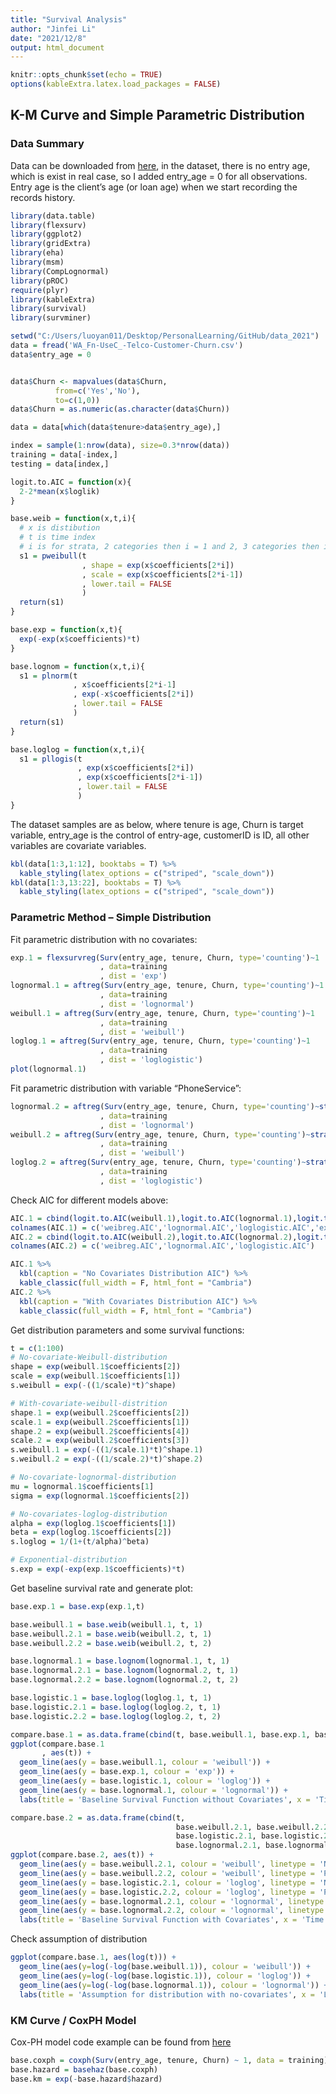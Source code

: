 ```yaml
---
title: "Survival Analysis"
author: "Jinfei Li"
date: "2021/12/8"
output: html_document
---
```


```r
knitr::opts_chunk$set(echo = TRUE)
options(kableExtra.latex.load_packages = FALSE)
```

## K-M Curve and Simple Parametric Distribution

### Data Summary
Data can be downloaded from [here](https://www.kaggle.com/taimurzahid/survival-regression-analysis-to-predict-churn/data), in the dataset, there is no entry age, which is exist in real case, so I added entry_age = 0 for all observations. Entry age is the client's age (or loan age) when we start recording the records history.

```r
library(data.table)
library(flexsurv)
library(ggplot2)
library(gridExtra)
library(eha)
library(msm)
library(CompLognormal)
library(pROC)
require(plyr)
library(kableExtra)
library(survival)
library(survminer)

setwd("C:/Users/luoyan011/Desktop/PersonalLearning/GitHub/data_2021")
data = fread('WA_Fn-UseC_-Telco-Customer-Churn.csv')
data$entry_age = 0


data$Churn <- mapvalues(data$Churn, 
          from=c('Yes','No'), 
          to=c(1,0))
data$Churn = as.numeric(as.character(data$Churn))

data = data[which(data$tenure>data$entry_age),]

index = sample(1:nrow(data), size=0.3*nrow(data))
training = data[-index,]
testing = data[index,]
```

```r
logit.to.AIC = function(x){
  2-2*mean(x$loglik)
}

base.weib = function(x,t,i){
  # x is distibution
  # t is time index
  # i is for strata, 2 categories then i = 1 and 2, 3 categories then i = 1,2,3
  s1 = pweibull(t
                , shape = exp(x$coefficients[2*i])
                , scale = exp(x$coefficients[2*i-1])
                , lower.tail = FALSE
                )
  return(s1)
}

base.exp = function(x,t){
  exp(-exp(x$coefficients)*t)
}

base.lognom = function(x,t,i){
  s1 = plnorm(t
              , x$coefficients[2*i-1]
              , exp(-x$coefficients[2*i])
              , lower.tail = FALSE
              )
  return(s1)
}

base.loglog = function(x,t,i){
  s1 = pllogis(t
               , exp(x$coefficients[2*i])
               , exp(x$coefficients[2*i-1])
               , lower.tail = FALSE
               )
}


```

The dataset samples are as below, where tenure is age, Churn is target variable, entry_age is the control of entry-age, customerID is ID, all other variables are covariate variables.
```r
kbl(data[1:3,1:12], booktabs = T) %>%
  kable_styling(latex_options = c("striped", "scale_down"))
kbl(data[1:3,13:22], booktabs = T) %>%
  kable_styling(latex_options = c("striped", "scale_down"))

```

### Parametric Method -- Simple Distribution

Fit parametric distribution with no covariates:
```r
exp.1 = flexsurvreg(Surv(entry_age, tenure, Churn, type='counting')~1
                    , data=training
                    , dist = 'exp')
lognormal.1 = aftreg(Surv(entry_age, tenure, Churn, type='counting')~1
                    , data=training
                    , dist = 'lognormal')
weibull.1 = aftreg(Surv(entry_age, tenure, Churn, type='counting')~1
                    , data=training
                    , dist = 'weibull')
loglog.1 = aftreg(Surv(entry_age, tenure, Churn, type='counting')~1
                    , data=training
                    , dist = 'loglogistic')
plot(lognormal.1)

```

Fit parametric distribution with variable "PhoneService":
```r
lognormal.2 = aftreg(Surv(entry_age, tenure, Churn, type='counting')~strata(PhoneService)
                    , data=training
                    , dist = 'lognormal')
weibull.2 = aftreg(Surv(entry_age, tenure, Churn, type='counting')~strata(PhoneService)
                    , data=training
                    , dist = 'weibull')
loglog.2 = aftreg(Surv(entry_age, tenure, Churn, type='counting')~strata(PhoneService)
                    , data=training
                    , dist = 'loglogistic')
```

Check AIC for different models above:
```r
AIC.1 = cbind(logit.to.AIC(weibull.1),logit.to.AIC(lognormal.1),logit.to.AIC(loglog.1),logit.to.AIC(exp.1))
colnames(AIC.1) = c('weibreg.AIC','lognormal.AIC','loglogistic.AIC','exponential.AIC')
AIC.2 = cbind(logit.to.AIC(weibull.2),logit.to.AIC(lognormal.2),logit.to.AIC(loglog.2))
colnames(AIC.2) = c('weibreg.AIC','lognormal.AIC','loglogistic.AIC')
```

```r
AIC.1 %>%
  kbl(caption = "No Covariates Distribution AIC") %>%
  kable_classic(full_width = F, html_font = "Cambria")
AIC.2 %>%
  kbl(caption = "With Covariates Distribution AIC") %>%
  kable_classic(full_width = F, html_font = "Cambria")

```

Get distribution parameters and some survival functions:
```r
t = c(1:100)
# No-covariate-Weibull-distribution
shape = exp(weibull.1$coefficients[2])
scale = exp(weibull.1$coefficients[1])
s.weibull = exp(-((1/scale)*t)^shape)

# With-covariate-weibull-distrition
shape.1 = exp(weibull.2$coefficients[2])
scale.1 = exp(weibull.2$coefficients[1])
shape.2 = exp(weibull.2$coefficients[4])
scale.2 = exp(weibull.2$coefficients[3])
s.weibull.1 = exp(-((1/scale.1)*t)^shape.1)
s.weibull.2 = exp(-((1/scale.2)*t)^shape.2)

# No-covariate-lognormal-distribution
mu = lognormal.1$coefficients[1]
sigma = exp(lognormal.1$coefficients[2])

# No-covariates-loglog-distribution
alpha = exp(loglog.1$coefficients[1])
beta = exp(loglog.1$coefficients[2])
s.loglog = 1/(1+(t/alpha)^beta)

# Exponential-distribution
s.exp = exp(-exp(exp.1$coefficients)*t)
```

Get baseline survival rate and generate plot:
```r
base.exp.1 = base.exp(exp.1,t)

base.weibull.1 = base.weib(weibull.1, t, 1)
base.weibull.2.1 = base.weib(weibull.2, t, 1)
base.weibull.2.2 = base.weib(weibull.2, t, 2)

base.lognormal.1 = base.lognom(lognormal.1, t, 1)
base.lognormal.2.1 = base.lognom(lognormal.2, t, 1)
base.lognormal.2.2 = base.lognom(lognormal.2, t, 2)

base.logistic.1 = base.loglog(loglog.1, t, 1)
base.logistic.2.1 = base.loglog(loglog.2, t, 1)
base.logistic.2.2 = base.loglog(loglog.2, t, 2)

compare.base.1 = as.data.frame(cbind(t, base.weibull.1, base.exp.1, base.logistic.1, base.lognormal.1))
ggplot(compare.base.1
       , aes(t)) +
  geom_line(aes(y = base.weibull.1, colour = 'weibull')) +
  geom_line(aes(y = base.exp.1, colour = 'exp')) +
  geom_line(aes(y = base.logistic.1, colour = 'loglog')) +
  geom_line(aes(y = base.lognormal.1, colour = 'lognormal')) +
  labs(title = 'Baseline Survival Function without Covariates', x = 'Time',y='Survival Rate')

compare.base.2 = as.data.frame(cbind(t, 
                                     base.weibull.2.1, base.weibull.2.2,
                                     base.logistic.2.1, base.logistic.2.2,
                                     base.lognormal.2.1, base.lognormal.2.2))
ggplot(compare.base.2, aes(t)) +
  geom_line(aes(y = base.weibull.2.1, colour = 'weibull', linetype = 'No-phone-service')) +
  geom_line(aes(y = base.weibull.2.2, colour = 'weibull', linetype = 'Phone-service')) +
  geom_line(aes(y = base.logistic.2.1, colour = 'loglog', linetype = 'No-phone-service')) +
  geom_line(aes(y = base.logistic.2.2, colour = 'loglog', linetype = 'Phone-service')) +
  geom_line(aes(y = base.lognormal.2.1, colour = 'lognormal', linetype = 'No-phone-service')) +
  geom_line(aes(y = base.lognormal.2.2, colour = 'lognormal', linetype = 'Phone-service')) +
  labs(title = 'Baseline Survival Function with Covariates', x = 'Time',y='Survival Rate')
```

Check assumption of distribution
```r
ggplot(compare.base.1, aes(log(t))) +
  geom_line(aes(y=log(-log(base.weibull.1)), colour = 'weibull')) +
  geom_line(aes(y=log(-log(base.logistic.1)), colour = 'loglog')) +
  geom_line(aes(y=log(-log(base.lognormal.1)), colour = 'lognormal')) +
  labs(title = 'Assumption for distribution with no-covariates', x = 'Log Time',y='Log Survival Rate')
```

### KM Curve / CoxPH Model

Cox-PH model code example can be found from [here](http://www.sthda.com/english/wiki/cox-proportional-hazards-model)

```r
base.coxph = coxph(Surv(entry_age, tenure, Churn) ~ 1, data = training)
base.hazard = basehaz(base.coxph)
base.km = exp(-base.hazard$hazard)
```
